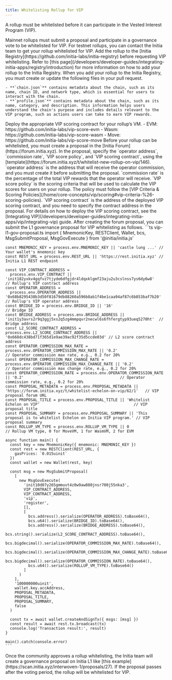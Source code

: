 ```yaml
---
title: Whitelisting Rollup for VIP
---
```


A rollup must be whitelisted before it can participate in the Vested Interest Program (VIP).

<Note>
Mainnet rollups must submit a proposal and participate in a governance vote to be whitelisted for VIP.
For testnet rollups, you can contact the Initia team to get your rollup whitelisted for VIP.
</Note>

<Steps>
  <Step title="Add your rollup to the Initia Registry">
    Add the rollup to the [Initia Registry](https://github.com/initia-labs/initia-registry) before requesting VIP whitelisting. Refer to [this page](/developers/developer-guides/integrating-initia-apps/registry/introduction) for more information on how to add your rollup to the Initia Registry.
    When you add your rollup to the Initia Registry, you must create or update the following files in your pull request.

    - **`chain.json`** contains metadata about the chain, such as its name, chain ID, and network type, which is essential for users to interact with the chain.
    - **`profile.json`** contains metadata about the chain, such as its name, category, and description. This information helps users understand the chain's purpose and includes details relevant to the VIP program, such as actions users can take to earn VIP rewards.
  </Step>
  <Step title="Deploy the VIP Scoring Contract">
    Deploy the appropriate VIP scoring contract for your rollup’s VM.
      - EVM: https://github.com/initia-labs/vip-score-evm
      - Wasm: https://github.com/initia-labs/vip-score-wasm
      - Move: https://github.com/initia-labs/vip-score-move
  </Step>
  <Step title="Submit a Forum Proposal">
    Before your rollup can be whitelisted, you must create a proposal in the [Initia Forum](https://forum.initia.xyz). In the proposal, specify the `operator address`, `commission rate`, `VIP score policy`, and `VIP scoring contract`, using the [template](https://forum.initia.xyz/t/whitelist-new-rollup-on-vip/146).
    `operator address` is the address that will receive the operator commission, and you must create it before submitting the proposal.
    `commission rate` is the percentage of the total VIP rewards that the operator will receive.
    `VIP score policy` is the scoring criteria that will be used to calculate the VIP scores for users on your rollup. The policy must follow the [VIP Criteria & Scoring Policies](/home/core-concepts/vip/scoring#vip-criteria-%26-scoring-policies).
    `VIP scoring contract` is the address of the deployed VIP scoring contract, and you need to specify the contract address in the proposal. For details on how to deploy the VIP scoring contract, see the [Integrating VIP](/developers/developer-guides/integrating-initia-apps/vip/integrating-vip) guide.
  </Step>
  <Step title="Submit a L1 Governance Proposal">
    After creating the forum proposal, you can submit the L1 governance proposal for VIP whitelisting as follows.
    ```ts vip-l1-gov-proposal.ts
    import { MnemonicKey, RESTClient, Wallet, bcs, MsgSubmitProposal, MsgGovExecute } from '@initia/initia.js'

    const MNEMONIC_KEY = process.env.MNEMONIC_KEY || 'castle lung ...' // Your wallet's mnemonic key
    const REST_URL = process.env.REST_URL || 'https://rest.initia.xyz' // Initia L1 REST endpoint

    const VIP_CONTRACT_ADDRESS =
      process.env.VIP_CONTRACT || 'init182yxkv4gqfvz7tjyde6dfgjdr4ldqxklgmf23aju2u3cslnss7ys6dy6w8'                         // Rollup's VIP contract address
    const OPERATOR_ADDRESS =
      process.env.OPERATOR_ADDRESS || '0x68b8295438b3d50f81679db88260a596b8ab1f4be1caa94af87c6b853baf7b20'                  // Rollup's VIP operator address
    const BRIDGE_ID = process.env.BRIDGE_ID || '16'                                                                         // Bridge ID
    const BRIDGE_ADDRESS = process.env.BRIDGE_ADDRESS || 'init1y3avrs2r9q3ggj5xs2q5zg4mmpqvr2necwl6s6fhfergtyp93ueq5270ht'  // Bridge address
    const L2_SCORE_CONTRACT_ADDRESS = process.env.L2_SCORE_CONTRACT_ADDRESS || '0x668dc438bd71f365d1e9ae39ac92f35d5ccde03d' // L2 score contract address
    const OPERATOR_COMMISSION_MAX_RATE = process.env.OPERATOR_COMMISSION_MAX_RATE || '0.2'                                  // Operator commission max rate, e.g., 0.2 for 20%
    const OPERATOR_COMMISSION_MAX_CHANGE_RATE = process.env.OPERATOR_COMMISSION_MAX_CHANGE_RATE || '0.2'                    // Operator commission max change rate, e.g., 0.2 for 20%
    const OPERATOR_COMMISSION_RATE = process.env.OPERATOR_COMMISSION_RATE || '0.2'                                          // Operator commission rate, e.g., 0.2 for 20%
    const PROPOSAL_METADATA = process.env.PROPOSAL_METADATA || 'https://forum.initia.xyz/t/whitelist-echelon-on-vip/62/1'   // VIP proposal forum URL
    const PROPOSAL_TITLE = process.env.PROPOSAL_TITLE || 'Whitelist Echelon on VIP'                                         // VIP proposal title
    const PROPOSAL_SUMMARY = process.env.PROPOSAL_SUMMARY || 'This proposal is to whitelist Echelon on Initia VIP program.' // VIP proposal summary
    const ROLLUP_VM_TYPE = process.env.ROLLUP_VM_TYPE || 0                                                                  // Rollup VM type, 0 for MoveVM, 1 for WasmVM, 2 for EVM

    async function main() {
      const key = new MnemonicKey({ mnemonic: MNEMONIC_KEY })
      const rest = new RESTClient(REST_URL, {
        gasPrices: `0.015uinit`
      })
      const wallet = new Wallet(rest, key)

      const msg = new MsgSubmitProposal(
        [
          new MsgGovExecute(
            'init10d07y265gmmuvt4z0w9aw880jnsr700j55nka3',
            VIP_CONTRACT_ADDRESS,
            VIP_CONTRACT_ADDRESS,
            'vip',
            'register',
            [],
            [
              bcs.address().serialize(OPERATOR_ADDRESS).toBase64(),
              bcs.u64().serialize(BRIDGE_ID).toBase64(),
              bcs.address().serialize(BRIDGE_ADDRESS).toBase64(),
              bcs.string().serialize(L2_SCORE_CONTRACT_ADDRESS).toBase64(),
              bcs.bigdecimal().serialize(OPERATOR_COMMISSION_MAX_RATE).toBase64(),
              bcs.bigdecimal().serialize(OPERATOR_COMMISSION_MAX_CHANGE_RATE).toBase64(),
              bcs.bigdecimal().serialize(OPERATOR_COMMISSION_RATE).toBase64(),
              bcs.u64().serialize(ROLLUP_VM_TYPE).toBase64()
            ]
          )
        ],
        '100000000uinit',
        wallet.key.accAddress,
        PROPOSAL_METADATA,
        PROPOSAL_TITLE,
        PROPOSAL_SUMMARY,
        false
      )

      const tx = await wallet.createAndSignTx({ msgs: [msg] })
      const result = await rest.tx.broadcast(tx)
      console.log('Transaction result:', result)
    }

    main().catch(console.error)
    ```  

  </Step>
  <Step title="Wait for the L1 Governance vote">
    Once the community approves a rollup whitelisting, the Initia team will create a governance proposal on Initia L1 like [this example](https://scan.initia.xyz/interwoven-1/proposals/27). If the proposal passes after the voting period, the rollup will be whitelisted for VIP.
  </Step>
</Steps>